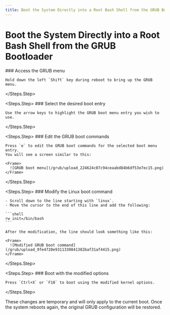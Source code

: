 ```yaml
---
title: Boot the System Directly into a Root Bash Shell from the GRUB Bootloader
---
```


# Boot the System Directly into a Root Bash Shell from the GRUB Bootloader

<Steps>
  <Steps.Step>
    ### Access the GRUB menu

    Hold down the left `Shift` key during reboot to bring up the GRUB menu.

  </Steps.Step>

  <Steps.Step>
    ### Select the desired boot entry

    Use the arrow keys to highlight the GRUB boot menu entry you wish to use.

  </Steps.Step>

  <Steps.Step>
    ### Edit the GRUB boot commands

    Press `e` to edit the GRUB boot commands for the selected boot menu entry.
    You will see a screen similar to this:

    <Frame>
      ![GRUB boot menu](/grub/upload_224624c07c94ceaabd84b6df53e7ec15.png)
    </Frame>

  </Steps.Step>

  <Steps.Step>
    ### Modify the Linux boot command

    - Scroll down to the line starting with `linux`.
    - Move the cursor to the end of this line and add the following:

    ```shell
    rw init=/bin/bash
    ```

    After the modification, the line should look something like this:

    <Frame>
      ![Modified GRUB boot command](/grub/upload_9fe4720e9311330841382baf31af4415.png)
    </Frame>

  </Steps.Step>

  <Steps.Step>
    ### Boot with the modified options

    Press `Ctrl+X` or `F10` to boot using the modified kernel options.

  </Steps.Step>
</Steps>

<Note>
  These changes are temporary and will only apply to the current boot. Once the
  system reboots again, the original GRUB configuration will be restored.
</Note>
